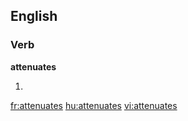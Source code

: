 
==English==

===Verb===
'''attenuates'''

# {{third-person singular of|[[attenuate]]}}

[[fr:attenuates]]
[[hu:attenuates]]
[[vi:attenuates]]